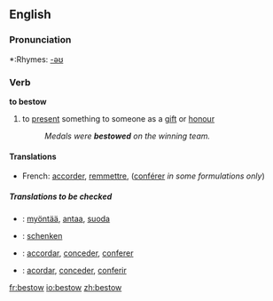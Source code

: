 ==English==

===Pronunciation===
*:Rhymes: [[Rhymes:English:-əʊ|-əʊ]]

===Verb===
'''to bestow'''
#{{transitive}} to [[present]] something to someone as a [[gift]] or [[honour]]
#:''Medals were '''bestowed''' on the winning team.''

====Translations====
{{top}}
*French: [[accorder]], [[remmettre]], ([[conférer]] ''in some formulations only'')
{{mid}}
{{bottom}}

=====Translations to be checked=====
*{{ttbc|Finnish}}: [[myöntää]], [[antaa]], [[suoda]]
*{{ttbc|German}}: [[schenken]] 
*{{ttbc|Interlingua}}: [[accordar]], [[conceder]], [[conferer]] 
*{{ttbc|Spanish}}: [[acordar]], [[conceder]], [[conferir]]

[[fr:bestow]]
[[io:bestow]]
[[zh:bestow]]